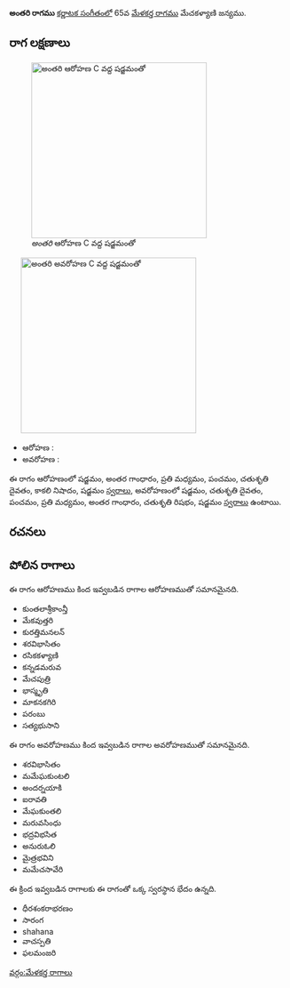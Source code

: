 {{Infobox ragam
	| name          	= అంతరి
	| synonym	    	= 
	| mela          	= 
	| chakra        	= 
	| janaka        	= 
	| type          	= షడవ
	| arohanam      	= {{svaraC|S|G3|M2|P|D2|N3|S'}} 
	| avarohanam    	= {{svaraC|S'|D2|P|M2|G3|R2|S}}
	| jeeva         	=
	| chhaya        	=
	| nyasa         	=
	| vishesha      	= 
	| equivalent  		= 
}}
{{కర్ణాటక సంగీత రాగాలు}}
'''అంతరి రాగము''' [[కర్ణాటక సంగీతం]]లో 65వ [[మేళకర్త రాగము]] మేచకళ్యాణి జన్యము. 


==రాగ లక్షణాలు==
[[Image:antari_ar_kb2wiki.png|thumb|right|316px|''అంతరి'' ఆరోహణ C వద్ద షడ్జమంతో]]
	[[Image:antari_av_kb2wiki.png|thumb|right|316px|''అంతరి'' అవరోహణ C వద్ద షడ్జమంతో]]

* ఆరోహణ : {{svaraC|S|G3|M2|P|D2|N3|S'}} 
* అవరోహణ : {{svaraC|S'|D2|P|M2|G3|R2|S}}

ఈ రాగం ఆరోహణంలో షడ్జమం, అంతర గాంధారం, ప్రతి మధ్యమం, పంచమం, చతుశృతి దైవతం, కాకలి  నిషాదం, షడ్జమం [[స్వరాలు]], అవరోహణంలో షడ్జమం, చతుశృతి దైవతం, పంచమం, ప్రతి మధ్యమం, అంతర గాంధారం, చతుశృతి రిషభం, షడ్జమం [[స్వరాలు]] ఉంటాయి.

==రచనలు==



==పోలిన రాగాలు==
ఈ రాగం ఆరోహణము కింద ఇవ్వబడిన రాగాల ఆరోహణముతో సమానమైనది.
* కుంతలాశ్రీకాంన్తీ
* మేకవుత్తరి
* కురత్తిమనలన్
* శరవిభాసితం
* రసికకళ్యాణి
* కన్నడమరువ
* మేచపుత్రి
* భాస్మృతి
* మాకనకగిరి
* పరంబు
* సత్యభుసాని

ఈ రాగం అవరోహణము కింద ఇవ్వబడిన రాగాల అవరోహణముతో సమానమైనది.
* శరవిభాసితం
* మమేఘకుంటలి
* అందర్నయాకి
* ఐరావతి
* మేఘకుంతలి
* మరువసింధు
* భద్రవిభసిత
* అనురుఓలి
* మైత్రభవిని
* మమేచసావేరి

ఈ క్రింద ఇవ్వబడిన రాగాలకు ఈ రాగంతో ఒక్క స్వరస్థాన భేదం ఉన్నది.
* ధీరశంకరాభరణం
* సారంగ
* shahana
* వాచస్పతి
* ఫలమంజరి



[[వర్గం:మేళకర్త రాగాలు]]